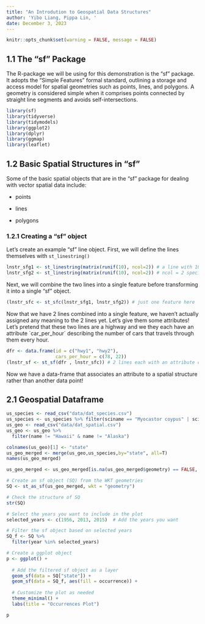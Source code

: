 ```yaml
---
title: "An Introdution to Geospatial Data Structures"
author: 'Yibo Liang, Pippa Lin, '
date: December 3, 2023
---
```


```r
knitr::opts_chunk$set(warning = FALSE, message = FALSE) 
```

## 1.1 The "sf" Package

The R-package we will be using for this demonstration is the "sf" package. It adopts the "Simple Features" formal standard, outlining a storage and access model for spatial geometries such as points, lines, and polygons. A geometry is considered simple when it comprises points connected by straight line segments and avoids self-intersections.

```r
library(sf)
library(tidyverse)
library(tidymodels)
library(ggplot2)
library(dplyr)
library(ggmap)
library(leaflet) 
```

## 1.2 Basic Spatial Structures in "sf"

Some of the basic spatial objects that are in the "sf" package for dealing with vector spatial data include:

-   points

-   lines

-   polygons

### 1.2.1 Creating a "sf" object

Let's create an example "sf" line object. First, we will define the lines themselves with `st_linestring()`

```r
lnstr_sfg1 <- st_linestring(matrix(runif(10), ncol=2)) # a line with 10 points
lnstr_sfg2 <- st_linestring(matrix(runif(10), ncol=2)) # ncol = 2 specifies the dimension
```

Next, we will combine the two lines into a single feature before transforming it into a single "sf" object.

```r
(lnstr_sfc <- st_sfc(lnstr_sfg1, lnstr_sfg2)) # just one feature here
```

Now that we have 2 lines combined into a single feature, we haven't actually assigned any meaning to the 2 lines yet. Let's give them some attributes! Let's pretend that these two lines are a highway and we they each have an attribute \`car_per_hour\` describing the number of cars that travels through them every hour.

```r
dfr <- data.frame(id = c("hwy1", "hwy2"),
                  cars_per_hour = c(78, 22)) 
(lnstr_sf <- st_sf(dfr , lnstr_sfc)) # 2 lines each with an attribute cars_per_hour
```

Now we have a data-frame that associates an attribute to a spatial structure rather than another data point!

## 2.1 Geospatial Dataframe

```r
us_species <- read_csv("data/dat_species.csv")
us_species <- us_species %>% filter(sciname == "Myocastor coypus" | sciname == "Hydrochoerus hydrochaeris")
us_geo <- read_csv("data/dat_spatial.csv")
us_geo <- us_geo %>% 
  filter(name != "Hawaii" & name != "Alaska")
```

```r
colnames(us_geo)[1] <- "state"
us_geo_merged <- merge(us_geo,us_species,by="state", all=T)
names(us_geo_merged) 
```

```r
us_geo_merged <- us_geo_merged[is.na(us_geo_merged$geometry) == FALSE, ]

# Create an sf object (SQ) from the WKT geometries
SQ <- st_as_sf(us_geo_merged, wkt = "geometry")
```

```r
# Check the structure of SQ
str(SQ)
```

```r
# Select the years you want to include in the plot
selected_years <- c(1956, 2013, 2015)  # Add the years you want

# Filter the sf object based on selected years
SQ_f <- SQ %>%
  filter(year %in% selected_years)

# Create a ggplot object
p <- ggplot() +
  
  # Add the filtered sf object as a layer
  geom_sf(data = SQ["state"]) +
  geom_sf(data = SQ_f, aes(fill = occurrence)) +
  
  # Customize the plot as needed
  theme_minimal() +
  labs(title = "Occurrences Plot")

p
```
